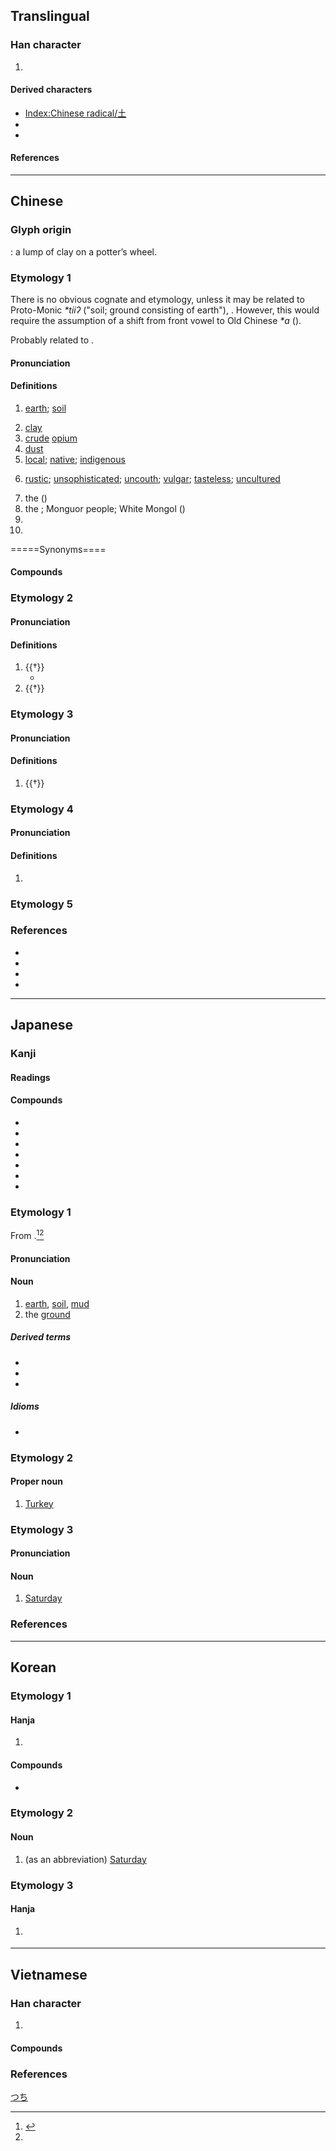 {{also|士|圡|𡈽|±}}
{{character info}}
==Translingual==
{{stroke order|strokes=3}}
{{stroke order|type=animate}}

===Han character===
{{Han char|rn=32|rad=土|as=00|sn=3|four=40100|canj=G|ids=⿱十一}}

# {{mul-kangxi radical-def}}

====Derived characters====
* [[Index:Chinese radical/土]]
* {{l|mul|[[𫡢]], [[吐]], [[𡚳]], [[𢎳]], [[𢓂]], [[𪫞]], [[扗]], [[汢]], [[肚]], [[杜]], [[𣧅]], [[灶]], [[牡]], [[𤣰]], [[社]], [[𨑒]], [[𥃾]], [[𥝟]], [[𬡃]], [[𫊥]], [[䝅]], [[𧺔]], [[𮛄]], [[𨑡]], [[釷]]([[钍]]), [[靯]], [[𩡶]], [[𩵚]]([[𬶂]]), [[𪐢]]}} <!-- Characters not found under Radical Index for 土, Left-Right Composition -->
* {{l|mul|[[凷]], [[𫧀]], [[𫲵]], [[尘]], [[庄]], [[𢨫]], [[芏]], [[𭎊]], [[𦉷]], [[𥤧]], [[㽵]], [[𥫦]], [[𮓛]], [[䦌]]([[𮤬]]), [[𫕞]], [[𭎭]], [[𩫽]], [[𤍢]], [[𪔋]], [[去]], [[𠮷]], [[𡕟]], [[寺]], [[𢖽]], [[𭟯]], [[灻]], [[𫅢]], [[𮤇]], [[𪔄]], [[𪔌]]}} <!-- Characters not found under Radical Index for 土, Top-Bottom Composition -->

====References====
{{Han ref|kx=0223.010|dkj=04867|dj=0453.230|hdz=10415.010|uh=571F}}

[[Category:CJKV radicals| ]]

----

==Chinese==
{{zh-forms|alt=士,圡,𡈽}}

===Glyph origin===
{{Han etyl}}
{{liushu|p}}: a lump of clay on a potter’s wheel.

===Etymology 1===
There is no obvious cognate and etymology, unless it may be related to Proto-Monic ''*tiiʔ'' ("soil; ground consisting of earth"), {{cog|ssm|tɛʔ||soil; earth}}. However, this would require the assumption of a shift from front vowel to Old Chinese ''*a'' ({{zh-ref|Schuessler, 2007}}).

Probably related to {{och-l|社|god of soil; altar to god of soil}}.

====Pronunciation====
{{zh-pron
|m=tǔ
|ma=
|m-s=
|dg=тў2
|c=tou2
|c-t=hu2
|g=tu3
|h=pfs=thú;gd=tu3
|j=tu2
|mb=tǔ
|md=tù
|mn=thó͘
|mn-t=tou2/dou6
|mn-t_note=dou6 - “ground, dust”
|w=2thu
|x=tou3
|mc=1
|oc=1,1
|cat=n,pn,a
}}

====Definitions====
{{zh-hanzi}}

# [[earth]]; [[soil]]
#: {{zh-x|這兒{r} 的 土 夠 肥 的。|The '''soil''' here is quite fertile.}}
# [[clay]]
# [[crude]] [[opium]]
# [[dust]]
# [[local]]; [[native]]; [[indigenous]]
#: {{zh-x|土著|aboriginal}}
# [[rustic]]; [[unsophisticated]]; [[uncouth]]; [[vulgar]]; [[tasteless]]; [[uncultured]]
#: {{zh-x|我 覺得 東北話 實在 太 土 了。|I think that Northeastern Mandarin is too '''rustic'''.}}
# the {{w|Tujia people|Tujia ethnic group}} ({{zh-l|土家族}})
# the {{w|Monguor people|Tu ethnic group}}; Monguor people; White Mongol ({{zh-l|土族}})
# {{zh-short|土耳其|[[Turkey]]}}
# {{surname|zh}}

=====Synonyms====
{{zh-dial}}

====Compounds====
{{zh-der|土城|陶土|土壩|土包子|土崩瓦解|土布|土財主|土產|土道|土地|土地改革|土地廟|土豆|土豆兒|土耳其|土法|土方|土方兒|土房|土肥|土匪|土糞|土改|土崗|土疙瘩|土埂|土豪|土話|土皇帝|土黃|土貨|土家族|土建|土階茅茨|土坎|土坎兒|土庫曼|土庫曼斯坦|土塊|土牢|土老財|土老帽兒|土壘|土裡土氣|土名|土模|土木|土木工程|土木形骸|土牛木馬|土偶|土坯|土坡|土坡兒|土氣|土牆|土壤|土人|土色|土生土長|土石方|土俗|土特產|土頭土腦|土溫|土物|土星|土腥氣|土性|土洋結合|土音|土語|土葬|土造|土政策|土紙|土質|土著|土專家|土族|淨土|土笛|土城垸|土門|黃土崗|五峰土家族自治縣|赤土|土關埡|恩施土家族苗族自治州|紅土|后土|土屄|冥土|塵土|塵歸塵，土歸土|黏土|土澳|樂土|土耳其人|土耳其文|土耳其語|土國|土雞|土雞國|土雞蛋|土撥鼠|土豆泥|泥土|故土|故土難離|土鱉|無土栽培|有土栽培|水土|水土不服|水土不伏|水土流失|水土保持|土巴佬|沃土|土老帽|掘土機|挖土機|推土機|鏟土機|土霸王|老土|本土|北美土撥鼠|土撥鼠日|混凝土|三和土|三合土|土木堡|土木之變|土得掉渣|日土}}

===Etymology 2===

====Pronunciation====
{{zh-pron
|m=dù
|dial=n
|mc=2
|oc=n,2
|cat=n,pn
}}

====Definitions====
{{zh-hanzi}}

# {{†}} {{zh-alt-form|杜|[[root]]}}
#* {{zh-x|迨 天 之 未 陰雨、徹 彼 桑土{dù}、綢繆{móu} 牖戶。|Before the sky was dark with rain,<br>I gathered the '''roots''' of the mulberry tree,<br>And bound round and round my window and door.|ref=Shijing}}
# {{†}} {{place|zh|ancient river}}

===Etymology 3===

====Pronunciation====
{{zh-pron
|m=chǎ
|dial=n
|cat=
}}

====Definitions====
{{zh-hanzi}}

# {{†}} {{zh-only|土苴}}

===Etymology 4===

====Pronunciation====
{{zh-pron
|m=tú
|dial=n
|cat=
}}

====Definitions====
{{zh-hanzi}}

# {{zh-only|土門|tr=Túmén}}

===Etymology 5===
{{zh-see|士}}

===References===
* {{R:yue:Hanzi}}
* {{R:twedu|A00740}}
* {{R:twedu|A00831-001}}
* {{thcwd|192}}

{{zh-cat|Intermediate|Elementary}}

----

==Japanese==

===Kanji===
{{ja-kanji|grade=1|rs=土00}}

====Readings====
{{ja-readings
|goon=つ
|kanon=と
|kanyoon=ど
|kun=つち-
|nanori=ひじ
}}

====Compounds====
{{der-top3|Compounds}}
* {{ja-r|土%柱|ど%ちゅう}}
* {{ja-r|土曜日|どようび}}
* {{ja-r|苦土|くど}}
* {{ja-r|土地|とち}}
* {{ja-r|陶%土|とう%ど}}
* {{ja-r|土産|みやげ}}
* {{ja-r|土竜|もぐら}}
{{der-bottom}}

===Etymology 1===
{{ja-kanjitab|つち|yomi=k|alt=地}}
From {{inh|ja|ojp|sort=つち|-}}.<ref name="KDJ">{{R:Kokugo Dai Jiten}}</ref><ref name="DJR"/>

====Pronunciation====
{{ja-pron|yomi=k|つち|acc=2|dev=1|acc_ref=DJR,NHK}}

====Noun====
{{ja-noun|つち}}

# [[earth]], [[soil]], [[mud]]
# the [[ground]]

=====Derived terms=====
* {{ja-r|土%狼|つち%おおかみ}}
* {{ja-r|土豚|つちぶた}}
* {{ja-r|真%土|ま%つち}}

=====Idioms=====
* {{ja-r|土を踏む|つち を ふむ|tread on the ground → enter a foreign country}}

===Etymology 2===
{{ja-kanjitab|yomi=kanon|と}}

{{rfe|ja|sort=と}}

====Proper noun====
{{ja-pos|proper|と}}

# {{short for|ja|土耳古|tr=Toruko|dot=:|sort=と}} [[Turkey]]

===Etymology 3===
{{ja-kanjitab|yomi=kanyo|ど}}

{{rfe|ja|sort=と'}}

====Pronunciation====
{{ja-pron|yomi=ky|ど}}

====Noun====
{{ja-noun|ど}}

# {{short for|ja|土曜日|tr=doyōbi|dot=:|sort=ど}} [[Saturday]]

===References===
<references/>

[[Category:Japanese basic words|つち]]

----

==Korean==

===Etymology 1===

====Hanja====
{{ko-hanja|흙|토}}

# {{hanja form of|토|[[earth]]; [[soil]]}}

====Compounds====
* {{ko-l|토요일|Saturday|土曜日}}

===Etymology 2===

====Noun====
{{ko-noun|hangeul=토}}

# (as an abbreviation) [[Saturday]]

===Etymology 3===

====Hanja====
{{ko-hanja|뿌리|두}}

# {{lb|ko|obsolete}} {{alt form|ko|杜||{{hanja form of|두|[[root]]}}}}

----

==Vietnamese==

===Han character===
{{vi-readings|rs=土00
|hanviet=thổ-tdcndg;tdcntd;gdhn
|phienthiet=他魯 tha lỗ
|nom=thổ-tdcndg;tdcntd;taberd, độ-tdcntd, thuở-tdcntd
}}

# {{han tu form of|thổ|[[earth]]; [[soil]]; [[land]]}}

====Compounds====
{{der3|vi
|{{vi-l|土地|thổ địa}}
|{{vi-l|土語|thổ ngữ}}
}}

===References===
<references/>